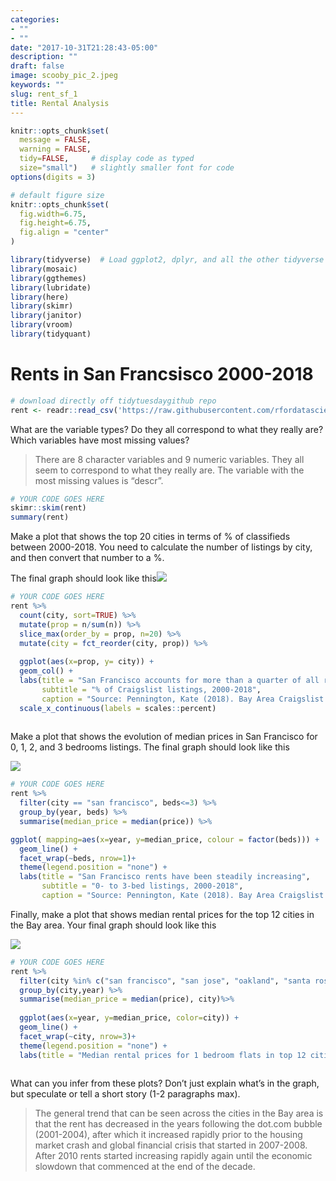 ```yaml
---
categories:
- ""
- ""
date: "2017-10-31T21:28:43-05:00"
description: ""
draft: false
image: scooby_pic_2.jpeg
keywords: ""
slug: rent_sf_1
title: Rental Analysis
---
```



```r
knitr::opts_chunk$set(
  message = FALSE, 
  warning = FALSE, 
  tidy=FALSE,     # display code as typed
  size="small")   # slightly smaller font for code
options(digits = 3)

# default figure size
knitr::opts_chunk$set(
  fig.width=6.75, 
  fig.height=6.75,
  fig.align = "center"
)
```

```r
library(tidyverse)  # Load ggplot2, dplyr, and all the other tidyverse packages
library(mosaic)
library(ggthemes)
library(lubridate)
library(here)
library(skimr)
library(janitor)
library(vroom)
library(tidyquant)
```

# Rents in San Francsisco 2000-2018

```r
# download directly off tidytuesdaygithub repo
rent <- readr::read_csv('https://raw.githubusercontent.com/rfordatascience/tidytuesday/master/data/2022/2022-07-05/rent.csv')

```

What are the variable types? Do they all correspond to what they really are? Which variables have most missing values?

> There are 8 character variables and 9 numeric variables. They all seem to correspond to what they really are. The variable with the most missing values is "descr".

```r
# YOUR CODE GOES HERE
skimr::skim(rent)
summary(rent)

```

Make a plot that shows the top 20 cities in terms of % of classifieds between 2000-2018. You need to calculate the number of listings by city, and then convert that number to a %.

The final graph should look like this![](images/top_cities.png)

```r
# YOUR CODE GOES HERE
rent %>% 
  count(city, sort=TRUE) %>% 
  mutate(prop = n/sum(n)) %>% 
  slice_max(order_by = prop, n=20) %>% 
  mutate(city = fct_reorder(city, prop)) %>% 
  
  ggplot(aes(x=prop, y= city)) +
  geom_col() +
  labs(title = "San Francisco accounts for more than a quarter of all rental classifieds",
       subtitle = "% of Craigslist listings, 2000-2018", 
       caption = "Source: Pennington, Kate (2018). Bay Area Craigslist Rental Housing Posts, 2000-2018", y = "City", x = element_blank()) +
  scale_x_continuous(labels = scales::percent)
  
```

Make a plot that shows the evolution of median prices in San Francisco for 0, 1, 2, and 3 bedrooms listings. The final graph should look like this

![](images/sf_rentals.png)

```r
# YOUR CODE GOES HERE
rent %>%
  filter(city == "san francisco", beds<=3) %>%
  group_by(year, beds) %>%
  summarise(median_price = median(price)) %>% 

ggplot( mapping=aes(x=year, y=median_price, colour = factor(beds))) +
  geom_line() +
  facet_wrap(~beds, nrow=1)+
  theme(legend.position = "none") +
  labs(title = "San Francisco rents have been steadily increasing",
       subtitle = "0- to 3-bed listings, 2000-2018", 
       caption = "Source: Pennington, Kate (2018). Bay Area Craigslist Rental Housing Posts, 2000-2018", y = element_blank(), x = element_blank())

```

Finally, make a plot that shows median rental prices for the top 12 cities in the Bay area. Your final graph should look like this

![](images/one_bed_bay_area.png)

```r
# YOUR CODE GOES HERE
rent %>%
  filter(city %in% c("san francisco", "san jose", "oakland", "santa rosa", "santa cruz", "san mateo", "sunnyvale", "mountain view", "berkeley", "santa clara", "palo alto", "union city"), beds == 1)%>%
  group_by(city,year) %>%
  summarise(median_price = median(price), city)%>%
  
  ggplot(aes(x=year, y=median_price, color=city)) +
  geom_line() +
  facet_wrap(~city, nrow=3)+
  theme(legend.position = "none") +
  labs(title = "Median rental prices for 1 bedroom flats in top 12 cities from Bay Area", x = "Year", y = "Median rental price", caption = "Source: Pennington, Kate (2018). Bay Area Craigslist Rental Housing Posts, 2000-2018")
  
```

What can you infer from these plots? Don't just explain what's in the graph, but speculate or tell a short story (1-2 paragraphs max).

> The general trend that can be seen across the cities in the Bay area is that the rent has decreased in the years following the dot.com bubble (2001-2004), after which it increased rapidly prior to the housing market crash and global financial crisis that started in 2007-2008. After 2010 rents started increasing rapidly again until the economic slowdown that commenced at the end of the decade.
